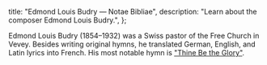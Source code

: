   title: "Edmond Louis Budry — Notae Bibliae",
  description: "Learn about the composer Edmond Louis Budry.",
};

<Initial text="Edmond Louis Budry" />

Edmond Louis Budry (1854–1932) was a Swiss pastor of the Free Church in Vevey. Besides writing original hymns, he translated German, English, and Latin lyrics into French. His most notable hymn is ["Thine Be the Glory"](/liturgy/music/hymns/thine-be-the-glory).
